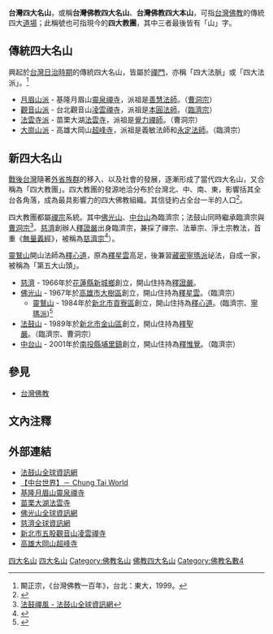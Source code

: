 {{refimprove|time=2016-04-12T09:39:58+00:00}}
{{佛教}}
'''台灣四大名山'''，或稱'''台灣佛教四大名山'''、'''台灣佛教四大本山'''，可指[[台灣佛教|台灣佛教]]的傳統四大[[道場|道場]]；此稱號也可指現今的'''四大教團'''，其中三者最後皆有「山」字。

== 傳統四大名山 ==
興起於[[台灣日治時期|台灣日治時期]]的傳統四大名山，皆屬於[[禪門|禪門]]，亦稱「四大法脈」或「四大法派」。<ref>闞正宗，《台灣佛教一百年》，台北：東大，1999。</ref>

* [[月眉山派|月眉山派]] - 基隆月眉山[[靈泉禪寺|靈泉禪寺]]，派祖是[[釋善慧|善慧法師]]。（[[曹洞宗|曹洞宗]]）
* [[觀音山派|觀音山派]] - 台北觀音山[[凌雲禪寺|凌雲禪寺]]，派祖是[[沈本圓|本圓法師]]。（[[臨濟宗|臨濟宗]]）
* [[法雲寺派|法雲寺派]] - 苗栗大湖[[大湖法雲寺|法雲寺]]，派祖是[[林覺力|覺力禪師]]。（曹洞宗）
* [[大崗山派|大崗山派]] - 高雄大岡山[[超峰寺|超峰寺]]，派祖是義敏法師和[[林永定|永定法師]]。（臨濟宗）

== 新四大名山 ==
[[臺灣戰後時期|戰後台灣]]隨著[[台灣外省人|外省族群]]的移入、以及社會的發展，逐漸形成了當代四大名山，又合稱為「四大教團」。四大教團的發源地洽分布於台灣北、中、南、東，影響括其全台各角落，成為最具影響力的四大佛教組織。其信徒約占全台一半的人口<ref>{{cite web|url=http://www.nownews.com/n/2009/03/06/962481|title=佛教四大山頭　信徒人數佔全台一半|access-date=2016-12-11|archive-date=2016-12-20|archive-url=https://web.archive.org/web/20161220091408/http://www.nownews.com/n/2009/03/06/962481|dead-url=no}}</ref>。

四大教團都屬[[禪宗|禪宗]]系統。其中[[佛光山|佛光山]]、[[中台山|中台山]]為臨濟宗；法鼓山同時繼承臨濟宗與[[曹洞宗|曹洞宗]]<ref>[https://webcache.googleusercontent.com/search?q=cache:_nncLkNJFwMJ:https://www.ddm.org.tw/page_view.aspx%3Fsiteid%3D%26ver%3D%26usid%3D%26mnuid%3D1232%26modid%3D55%26mode%3D+&cd=2&hl=zh-TW&ct=clnk&gl=tw 法鼓禪風 - 法鼓山全球資訊網]</ref>。[[慈濟基金會|慈濟]]創辦人[[釋證嚴|釋證嚴]]出身臨濟宗，兼採了禪宗、法華宗、淨土宗教法，首重《[[無量義經|無量義經]]》，被稱為[[慈濟宗|慈濟宗]]<ref>{{Cite web|title=志工做足功課 導讀書籍談「慈濟宗」|url=http://archive.is/GXu2b|accessdate=2020-03-01|date=2017-01-30|work=archive.is}}</ref>）。

[[靈鷲山無生道場|靈鷲山]]開山法師為[[釋心道|釋心道]]，原為[[釋星雲|釋星雲]]高足，後兼習[[藏密|藏密]][[寧瑪派|寧瑪派]]祕法，自成一家，被稱為「第五大山頭」。

* [[慈濟基金會|慈濟]] - 1966年於[[花蓮縣|花蓮縣]][[新城鄉_(台灣)|新城鄉]]創立，開山住持為[[釋證嚴|釋證嚴]]。
* [[佛光山|佛光山]] - 1967年於[[高雄市|高雄市]][[大樹區|大樹區]]創立，開山住持為[[釋星雲|釋星雲]]。（臨濟宗）
**[[靈鷲山無生道場|靈鷲山]] - 1984年於[[新北市|新北市]][[貢寮區|貢寮區]]創立，開山住持為[[釋心道|釋心道]]。(臨濟宗、[[寧瑪派|寧瑪派]])<ref>{{Cite web|title=《抱疾遊高峰》四七、列名卓越的世界宗教及精神領袖名單|url=https://ddc.shengyen.org/?doc=06-12-048&hl=%E5%BF%83%E9%81%93%E6%B3%95%E5%B8%AB|access-date=2022-04-08|author=釋聖嚴|publisher=法鼓文化}}</ref>
* [[法鼓山|法鼓山]] - 1989年於[[新北市|新北市]][[金山區_(台灣)|金山區]]創立，開山住持為[[釋聖嚴|釋聖嚴]]。（臨濟宗、曹洞宗）
* [[中台山|中台山]] - 2001年於[[南投縣|南投縣]][[埔里鎮|埔里鎮]]創立，開山住持為[[釋惟覺|釋惟覺]]。（臨濟宗）

== 參見 ==
*[[台灣佛教|台灣佛教]]

== 文內注釋 ==
{{reflist}}
{{Reflist|2|list={{noteFoot}}}}

==外部連結==
{{div col|cols=2}}
*[https://web.archive.org/web/20150520172506/http://www.ddm.org.tw/ 法鼓山全球資訊網]
*[http://www.ctworld.org.tw/index.htm 【中台世界】－ Chung Tai World]{{Wayback|url=http://www.ctworld.org.tw/index.htm |date=20201121053755 }}
*[http://www.lcb.org.tw/ 基隆月眉山靈泉禪寺] {{Wayback|url=http://www.lcb.org.tw/ |date=20200707020527 }}
*[https://web.archive.org/web/20130317090550/http://www.dahu.com.tw/fayun/ 苗栗大湖法雲寺]
*[https://web.archive.org/web/20060407081235/http://www.fgs.org.tw/ 佛光山全球資訊網]
*[http://www.tzuchi.org.tw/ 慈濟全球資訊網]{{Wayback|url=http://www.tzuchi.org.tw/ |date=20150426173021 }}
*[http://www.lyuns.org/ 新北市五股觀音山凌雲禪寺] {{Wayback|url=http://www.lyuns.org/ |date=20200224094805 }}
*[https://web.archive.org/web/20130310053410/http://www.chaufong.url.tw/index-2.htm 高雄大岡山超峰寺]
{{div col end}}

{{台灣佛教組織}}
{{漢傳佛教}}
[[Category:台灣佛教|四大名山]]
[[Category:台灣佛教組織|四大名山]]
[[Category:佛教名山|Category:佛教名山]]
[[Category:台灣名數4|佛教四大名山]]
[[Category:佛教名數4|Category:佛教名數4]]